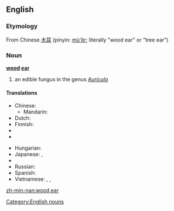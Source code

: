 ==English==

===Etymology===
From Chinese [[木耳]] (pinyin: [[mù'ěr]]; literally "wood ear" or "tree ear")

===Noun===
'''[[wood]] [[ear]]'''
# an edible fungus in the genus ''[[Auricula]]''

====Translations====
{{trans-top|black fungus}}
* Chinese:
** Mandarin: {{t-|cmn|木耳|tr=mùěr|sc=Hani}}
* Dutch: {{t|nl|judasoor|n}}
* Finnish: {{t-|fi|juudaksenkorva}}
* {{trreq|fr}}
* {{trreq|de}}
{{trans-mid}}
* Hungarian: {{t|hu|júdásfüle}}
* Japanese: {{t|ja|キクラゲ}},  {{t-|ja|木耳}}
* {{trreq|pt}}
* Russian: {{t|ru|иудино ухо|n|tr=iúdino úxo|sc=Cyrl}}
* Spanish: {{t|es|oreja de Judas|f}}
* Vietnamese: {{t|vi|mộc  nhĩ}}, {{t|vi|mộc  nhĩ đen}}, {{t|vi|nấm  mèo}}
{{trans-bottom}}

[[Category:English nouns]]

[[zh-min-nan:wood ear]]